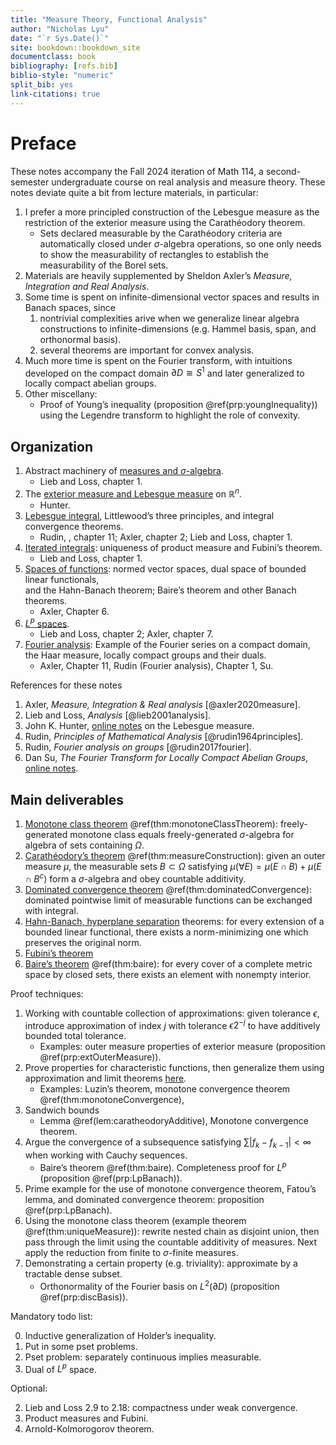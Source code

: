 ```yaml
---
title: "Measure Theory, Functional Analysis"
author: "Nicholas Lyu"
date: "`r Sys.Date()`"
site: bookdown::bookdown_site
documentclass: book
bibliography: [refs.bib]
biblio-style: "numeric"
split_bib: yes
link-citations: true
---
```


\usepackage{cancel}
\usepackage{amsmath}
\usepackage{bm}
\newcommand{\pd}[1]{\partial_{#1}}

\newcommand{\mbb}{\mathbb}
\newcommand{\mbf}{\mathbf}
\newcommand{\mb}{\boldsymbol}
\newcommand{\mrm}{\mathrm}
\newcommand{\mca}{\mathcal}
\newcommand{\mfk}{\mathfrak}
\newcommand{\tr}{\mrm{tr}} 
\newcommand{\df}{\dfrac}
\newcommand{\la}{\langle}
\newcommand{\ra}{\rangle}
\newcommand{\dag}{\dagger}

\newcommand{\Cl}{\mca C}
\newcommand{\Gr}{\mca G}
\newcommand{\Pf}{\mrm{Pf}}
\newcommand{\Pa}{\mca P}
\newcommand{\R}{\mbb R}
\newcommand{\C}{\mbb C}
\newcommand{\N}{\mbb N}
\newcommand{\F}{\mbb F}
\newcommand{\supp}{\mrm{supp}}

\newcommand{\poly}{\mrm{poly}}



# Preface {-}
These notes accompany the Fall 2024 iteration of Math 114, a second-semester 
undergraduate course on real analysis and measure theory. These notes 
deviate quite a bit from lecture materials, in particular: 

1. I prefer a more principled construction of the Lebesgue measure as the restriction of 
    the exterior measure using the Carathéodory theorem.
    - Sets declared measurable by the Carathéodory criteria are automatically 
    closed under $\sigma$-algebra operations, so 
    one only needs to show the measurability of rectangles 
    to establish the measurability of the Borel sets.
2. Materials are heavily supplemented by Sheldon Axler's 
    _Measure, Integration and Real Analysis_. 
3. Some time is spent on infinite-dimensional vector spaces and 
    results in Banach spaces, since 
    (1) nontrivial complexities arive when we generalize linear algebra 
    constructions to infinite-dimensions (e.g. Hammel basis, span, and orthonormal basis). 
    (2) several theorems are important for convex analysis.
4. Much more time is spent on the Fourier transform, with intuitions developed 
    on the compact domain $\partial D\cong S^1$ and later generalized to locally compact 
    abelian groups. 
4. Other miscellany:
    - Proof of Young's inequality (proposition \@ref(prp:youngInequality)) 
    using the Legendre transform to highlight the role of convexity. 

## Organization {-}

1. Abstract machinery of [measures and $\sigma$-algebra](#abstractMachinery). 
    - Lieb and Loss, chapter 1. 
2. The [exterior measure and Lebesgue measure](#realMeasures) on $\R^n$. 
    - Hunter. 
3. [Lebesgue integral](#integration), 
    Littlewood's three principles, and integral convergence theorems. 
    - Rudin, , chapter 11; Axler, chapter 2; Lieb and Loss, chapter 1. 
4. [Iterated integrals](#iteratedIntegrals}): uniqueness of product measure 
    and Fubini's theorem. 
    - Lieb and Loss, chapter 1. 
5. [Spaces of functions](#banachSpaces): 
    normed vector spaces, dual space of bounded linear functionals,  
    and the Hahn-Banach theorem; Baire's theorem and other Banach theorems. 
    - Axler, Chapter 6. 
6. [$L^p$ spaces](#Lpspaces). 
    - Lieb and Loss, chapter 2; Axler, chapter 7. 
5. [Fourier analysis](#Fourier): Example of the Fourier series 
    on a compact domain, the Haar measure, locally compact groups and their duals. 
    - Axler, Chapter 11, Rudin (Fourier analysis), Chapter 1, Su. 

References for these notes

1. Axler, _Measure, Integration \& Real analysis_ [@axler2020measure]. 
2. Lieb and Loss, _Analysis_ [@lieb2001analysis]. 
3. John K. Hunter, [online notes](https://www.math.ucdavis.edu/~hunter/measure_theory/measure_notes_ch2.pdf)
    on the Lebesgue measure. 
4. Rudin, _Principles of Mathematical Analysis_ [@rudin1964principles]. 
5. Rudin, _Fourier analysis on groups_ [@rudin2017fourier]. 
6. Dan Su, _The Fourier Transform for Locally Compact Abelian Groups_, 
    [online notes](https://math.uchicago.edu/~may/REU2016/REUPapers/Su.pdf). 

## Main deliverables {-}

1. <u>Monotone class theorem</u> \@ref(thm:monotoneClassTheorem): 
    freely-generated monotone class equals freely-generated $\sigma$-algebra 
    for algebra of sets containing $\Omega$. 
2. <u>Carathéodory's theorem</u> \@ref(thm:measureConstruction): 
    given an outer measure $\mu$, the measurable sets $B\subset \Omega$ satisfying 
    $\mu(\forall E) = \mu(E\cap B) + \mu(E\cap B^c)$ form a $\sigma$-algebra 
    and obey countable additivity. 
3. <u>Dominated convergence theorem</u> \@ref(thm:dominatedConvergence): 
    dominated pointwise limit of measurable functions can be exchanged with integral.  
4. <u>Hahn-Banach, hyperplane separation</u> theorems:
    for every extension of a bounded linear functional, there exists a 
    norm-minimizing one which preserves the original norm. 
4. <u>Fubini's theorem</u>
5. <u>Baire's theorem</u> \@ref(thm:baire): for 
    every cover of a complete metric space 
    by closed sets, there exists an element with nonempty interior. 

Proof techniques:

1. Working with countable collection of approximations: given tolerance $\epsilon$, 
    introduce approximation of index $j$ with tolerance $\epsilon 2^{-j}$ 
    to have additively bounded total tolerance. 
    - Examples: outer measure properties of 
    exterior measure (proposition \@ref(prp:extOuterMeasure)). 
2. Prove properties for characteristic functions, then generalize them 
    using approximation and limit theorems [here](#realIntegration). 
    - Examples: Luzin's theorem, 
    monotone convergence theorem \@ref(thm:monotoneConvergence),   
3. Sandwich bounds 
    - Lemma \@ref(lem:caratheodoryAdditive), 
    Monotone convergence theorem. 
4. Argue the convergence of a subsequence satisfying $\sum |f_k - f_{k-1}|<\infty$ 
    when working with Cauchy sequences. 
    - Baire's theorem \@ref(thm:baire). 
    Completeness proof for $L^p$ (proposition \@ref(prp:LpBanach)). 
5. Prime example for the use of monotone convergence theorem, Fatou's lemma, 
    and dominated convergence theorem: proposition \@ref(prp:LpBanach). 
6. Using the monotone class theorem (example theorem \@ref(thm:uniqueMeasure)): 
    rewrite nested chain as disjoint union, then pass through the limit 
    using the countable additivity of measures. 
    Next apply the reduction from finite to $\sigma$-finite measures. 
7. Demonstrating a certain property (e.g. triviality): approximate by 
    a tractable dense subset. 
    - Orthonormality of the Fourier basis on $L^2(\partial D)$
    (proposition \@ref(prp:discBasis)). 


Mandatory todo list: 

0. Inductive generalization of Holder's inequality. 
1. Put in some pset problems. 
1. Pset problem: separately continuous implies measurable. 
3. Dual of $L^p$ space. 

Optional: 

2. Lieb and Loss 2.9 to 2.18: compactness under weak convergence. 
1. Product measures and Fubini. 
3. Arnold-Kolmorogorov theorem. 